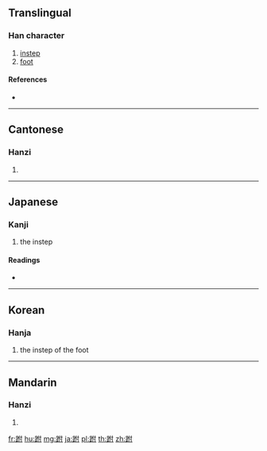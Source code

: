{{character info/new}}
==Translingual==

===Han character===
{{Han char|rn=157|rad=足|as=05|sn=12|four=64100|canj=RMODI}}

# [[instep]]
# [[foot]]

====References====
* {{Han ref|kx=1223.350|dkj=37473|dj=1695.240|hdz=63696.060|uh=8DD7|ud=36311|bh=DBFA|bd=56314}}

----

==Cantonese==

===Hanzi===
{{yue-hanzi|jyut=|y=fu1}}

# {{defn|lang=yue|sort=足05}}

----

==Japanese==

===Kanji===
{{ja-kanji|grade=|rs=足05}}

# the instep

====Readings====
* {{ja-readings|on=[[ふ]] (fu), [[ぶ]] (bu)|kun=[[あしのこう]] (ashinokou)|nanori=}}

----

==Korean==

===Hanja===
{{ko-hanja|hangeul=부|eumhun=|rv=bu|mr=pu|y=pu}}

# the instep of the foot

----

==Mandarin==

===Hanzi===
{{cmn-hanzi|pin=[[bì]] ([[bi4]]), [[fū]] ([[fu1]]), [[pō]] ([[po1]])|wg=pi<sup>4</sup>, fu<sup>1</sup>, p'o<sup>1</sup>}}

# {{defn|lang=cmn|sort=足05}}

[[fr:跗]]
[[hu:跗]]
[[mg:跗]]
[[ja:跗]]
[[pl:跗]]
[[th:跗]]
[[zh:跗]]